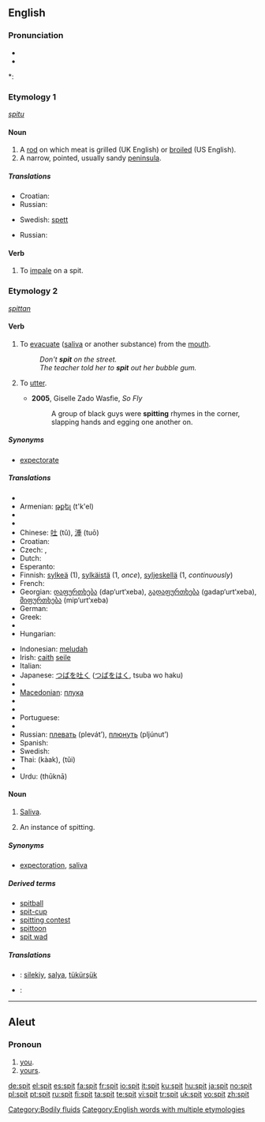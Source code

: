 ==English==

===Pronunciation===
* {{IPA|/'spɪt/}}
* {{audio|en-us-spit.ogg|Audio (US)}}

*: {{rhymes|ɪt}}

===Etymology 1===
{{etyl|ang}} ''[[spitu]]''

====Noun====
{{en-noun}}

# A [[rod]] on which meat is grilled (UK English) or [[broiled]] (US English).
# A narrow, pointed, usually sandy [[peninsula]].

=====Translations=====
{{trans-top|a rod on which meat is grilled/broiled}}
* Croatian: {{t-|hr|ražanj|m}}
* Russian: {{t+|ru|вертел|m|tr=v'ért'el|sc=Cyrl}}
{{trans-mid}}
* Swedish: [[spett]] {{n}}
{{trans-bottom}}

{{trans-top|a narrow, usually sandy peninsula}}
* Russian: {{t+|ru|коса|f|tr=kosá|sc=Cyrl}}
{{trans-mid}}
{{trans-bottom}}

====Verb====
{{en-verb|spit|t|ed}}

# To [[impale]] on a spit.

===Etymology 2===
{{etyl|ang}} ''[[spittan]]''

====Verb====
{{en-verb|spits|spitting|spat}}

# {{intransitive|transitive}} To [[evacuate]] ([[saliva]] or another substance) from the [[mouth]].
#: ''Don't '''spit''' on the street.''
#: ''The teacher told her to '''spit''' out her bubble gum.''
# {{transitive}} {{slang|hip-hop}} To [[utter]].
#* '''2005''', Giselle Zado Wasfie, ''So Fly''
#*: A group of black guys were '''spitting''' rhymes in the corner, slapping hands and egging one another on.

=====Synonyms=====
* [[expectorate]]

=====Translations=====
{{trans-top|to evacuate saliva from the mouth}}
* {{trreq|Albanian}}
* Armenian: [[թքել]] (t'k'el)
* {{trreq|Basque}}
* {{trreq|Catalan}}
* Chinese: [[吐]] (tǔ), [[涶]] (tuō)
* Croatian: {{t-|hr|pljuvati|alt=pljȕvati}}
* Czech: {{t-|cs|plivnout}}, {{t-|cs|plivat}}
* Dutch: {{t+|nl|spuwen}}
* Esperanto: {{t-|eo|kraĉi|xs=Esperanto}}
* Finnish: [[sylkeä]] (1), [[sylkäistä]] (1, ''once''), [[syljeskellä]] (1, ''continuously'')
* French: {{t+|fr|cracher}}
* Georgian: [[დაფურთხება]] (dap‘urt‘xeba), [[გადაფურთხება]] (gadap‘urt‘xeba), [[მიფურთხება]] (mip‘urt‘xeba)
* German: {{t+|de|spucken}}
* Greek: {{t+|el|φτύνω|sc=Grek}}
* {{trreq|Hebrew}}
* Hungarian: {{t+|hu|köp}}
{{trans-mid}}
* Indonesian: [[ludah|meludah]]
* Irish: [[caith]] [[seile]]
* Italian: {{t+|it|sputare}}
* Japanese: [[つば]]を[[吐く]] ([[つば]]を[[はく]], tsuba wo haku)
* {{trreq|Korean}}
* [[Macedonian]]: [[плука]]
* {{trreq|Mongolian}}
* {{trreq|Persian}}
* Portuguese: {{t+|pt|cuspir}}
* {{trreq|Romanian}}
* Russian: [[плевать]] (plevát’), [[плюнуть]] (pljúnut’)
* Spanish: {{t+|es|escupir}}
* Swedish: {{t-|sv|spotta}}
* Thai: {{Thai|[[ขาก]]}} (kàak), {{Thai|[[ถุย]]}} (tŭi)
* {{trreq|Turkish}}
* Urdu: {{ur-Arab|[[تھوکنا]]}} (thūknā)
{{trans-bottom}}

====Noun====
{{en-noun|s|-}}

# {{uncountable}} [[saliva|Saliva]].
# {{countable}} An instance of spitting.

=====Synonyms=====
* [[expectoration]], [[saliva]]

=====Derived terms=====
* [[spitball]]
* [[spit-cup]]
* [[spitting contest]]
* [[spittoon]]
* [[spit wad]]

=====Translations=====
{{trans-top|saliva}}
{{trans-mid}}
{{trans-bottom}}

{{trans-top|an instance of spitting}}
{{trans-mid}}
{{trans-bottom}}

{{checktrans-top}}
* {{ttbc|Crimean Tatar}}: [[silekiy]], [[salya]], [[tükürşük]]
{{trans-mid}}
* {{ttbc|Swedish}}: {{t-|sv|spott|n}}
{{trans-bottom}}

[[Category:Bodily fluids]]
[[Category:English words with multiple etymologies]]

----

==Aleut==

===Pronoun===
{{infl|ale|pronoun}}

# [[you]].
# [[yours]].

[[de:spit]]
[[el:spit]]
[[es:spit]]
[[fa:spit]]
[[fr:spit]]
[[io:spit]]
[[it:spit]]
[[ku:spit]]
[[hu:spit]]
[[ja:spit]]
[[no:spit]]
[[pl:spit]]
[[pt:spit]]
[[ru:spit]]
[[fi:spit]]
[[ta:spit]]
[[te:spit]]
[[vi:spit]]
[[tr:spit]]
[[uk:spit]]
[[vo:spit]]
[[zh:spit]]